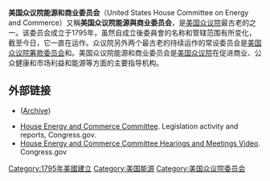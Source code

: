 {{noteTA
|1=筹款=>zh-tw:歲入;
}}
{{Infobox legislature
|name              = 美國眾議院能源和商业委員會
|native_name       = {{small|US House Energy and Commerce Committee}}
|coa_pic           = Seal of the United States House of Representatives.svg
|coa_caption       = 眾議院院徽
|background_color  = #0052A4
|text_color        = #FFFFFF
|established='''設立'''：1795年
|leader1_type      = 主席
|leader1           = [[弗蘭克·帕隆|弗蘭克·帕隆]]（{{DP}}）
|election1         = 2019年1月3日
|leader2_type      = 副主席
|leader2           = {{tsl|en|Robin Kelly|Robin Kelly}}（{{DP}}）
|election2         = 2021年1月3日
|leader3_type      = 反對黨領袖
|leader3           = {{tsl|en|Cathy McMorris Rodgers|Cathy McMorris Rodgers}}（{{GOP}}）
|election3         = 2021年1月3日
|members           = 55席
|political_groups1 =
'''多數黨''' (31)<br />
* {{colorbox|#000095}} [[美國民主黨|民主黨]] (31)
'''少數黨''' (24)<br />
* {{color box|red}} [[美國共和黨|共和黨]] (24)
|website           = {{url|energycommerce.house.gov}}
}}
'''美国众议院能源和商业委员会'''（United States House Committee on Energy and Commerce）又稱'''美国众议院能源與商业委员会'''，是[[美国众议院|美国众议院]]最古老的{{link-en|常设委员会|Standing committee (United States Congress)}}之一。该委员会成立于1795年，虽然自成立後委員會的名称和管辖范围有所变化，截至今日，它一直在运作。众议院另外两个最古老的持续运作的常设委员会是[[美国众议院筹款委员会|美国众议院筹款委员会]]和{{link-en|美國眾議院程序委員會|United States House Committee on Rules}}。美国众议院能源和商业委员会是[[美国众议院|美国众议院]]在促进商业、公众健康和市场利益和能源等方面的主要指导机构。

== 外部链接 ==
*{{Official|http://energycommerce.house.gov/ }} ([https://www.loc.gov/item/lcwa00hsif00/ Archive])
*[https://www.congress.gov/committee/house-energy-and-commerce/hsif00 House Energy and Commerce Committee]. Legislation activity and reports, Congress.gov.
*[https://www.congress.gov/committees/video/house-energy-and-commerce/hsif00 House Energy and Commerce Committee Hearings and Meetings Video]. Congress.gov
[[Category:1795年美國建立|Category:1795年美國建立]]
[[Category:美国能源|Category:美国能源]]
[[Category:美国众议院委员会|Category:美国众议院委员会]]